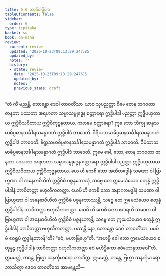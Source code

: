 ```yaml
---
title: 5.6 ဘာဝိတဲဒ္ဓိပါဒ
tableOfContents: false
sidebar:
  order: 6
type: tipitaka
basket: su
book: dn-maha
review:
  current: review
  updated: '2025-10-23T09:13:29.247685'
  updated_by: ''
  notes: ''
  history:
  - state: review
    date: '2025-10-23T09:13:29.247685'
    updated_by: ''
    notes: ''
    previous_state: draft
---
```



<ReviewStatus review={frontmatter.review} showDetails={true} />

<HypothesisAnnotation frontmatter={frontmatter} />

<DynamicBreadcrumb />

<Division number="287" book="dn-maha" e="ch" v="7" p="172">

<Paragraph number="631" book="dn-maha">
“တံ ကိံ မညန္တိ, ဘောန္တော ဒေဝါ တာဝတိံသာ, ယာဝ သုပညတ္တာ စိမေ တေန ဘဂဝတာ ဇာနတာ ပဿတာ အရဟတာ သမ္မာသမ္ဗုဒ္ဓေန စတ္တာရော ဣဒ္ဓိပါဒါ ပညတ္တာ ဣဒ္ဓိပဟုတာယ ဣဒ္ဓိဝိသဝိတာယ ဣဒ္ဓိဝိကုဗ္ဗနတာယ. ကတမေ စတ္တာရော? ဣဓ ဘော ဘိက္ခု ဆန္ဒသမာဓိပ္ပဓာနသင်္ခါရသမန္နာဂတံ ဣဒ္ဓိပါဒံ ဘာဝေတိ. ဝီရိယသမာဓိပ္ပဓာနသင်္ခါရသမန္နာဂတံ ဣဒ္ဓိပါဒံ ဘာဝေတိ. စိတ္တသမာဓိပ္ပဓာနသင်္ခါရသမန္နာဂတံ ဣဒ္ဓိပါဒံ ဘာဝေတိ. ဝီမံသာသမာဓိပ္ပဓာနသင်္ခါရသမန္နာဂတံ ဣဒ္ဓိပါဒံ ဘာဝေတိ. ဣမေ ခေါ, ဘော, တေန ဘဂဝတာ ဇာနတာ ပဿတာ အရဟတာ သမ္မာသမ္ဗုဒ္ဓေန စတ္တာရော ဣဒ္ဓိပါဒါ ပညတ္တာ ဣဒ္ဓိပဟုတာယ ဣဒ္ဓိဝိသဝိတာယ ဣဒ္ဓိဝိကုဗ္ဗနတာယ.
</Paragraph>

<Paragraph number="632" book="dn-maha">
ယေ ဟိ ကေစိ ဘော အတီတမဒ္ဓါနံ သမဏာ ဝါ ဗြာဟ္မဏာ ဝါ အနေကဝိဟိတံ ဣဒ္ဓိဝိဓံ ပစ္စနုဘောသုံ, သဗ္ဗေ တေ ဣမေသံယေဝ စတုန္နံ ဣဒ္ဓိပါဒါနံ ဘာဝိတတ္တာ ဗဟုလီကတတ္တာ. ယေပိ ဟိ ကေစိ ဘော အနာဂတမဒ္ဓါနံ သမဏာ ဝါ ဗြာဟ္မဏာ ဝါ အနေကဝိဟိတံ ဣဒ္ဓိဝိဓံ ပစ္စနုဘောဿန္တိ, သဗ္ဗေ တေ ဣမေသံယေဝ စတုန္နံ ဣဒ္ဓိပါဒါနံ ဘာဝိတတ္တာ ဗဟုလီကတတ္တာ. ယေပိ ဟိ ကေစိ ဘော ဧတရဟိ သမဏာ ဝါ ဗြာဟ္မဏာ ဝါ အနေကဝိဟိတံ ဣဒ္ဓိဝိဓံ ပစ္စနုဘောန္တိ, သဗ္ဗေ တေ ဣမေသံယေဝ စတုန္နံ ဣဒ္ဓိပါဒါနံ ဘာဝိတတ္တာ ဗဟုလီကတတ္တာ. ပဿန္တိ နော, ဘောန္တော ဒေဝါ တာဝတိံသာ, မမပိမံ ဧဝရူပံ ဣဒ္ဓါနုဘာဝန်”တိ? “ဧဝံ, မဟာဗြဟ္မေ”တိ. “အဟမ္ပိ ခေါ ဘော ဣမေသံယေဝ စတုန္နဉ္စ ဣဒ္ဓိပါဒါနံ ဘာဝိတတ္တာ ဗဟုလီကတတ္တာ ဧဝံ မဟိဒ္ဓိကော ဧဝံမဟာနုဘာဝေါ”တိ. ဣမမတ္ထံ, ဘန္တေ, ဗြဟ္မာ သနင်္ကုမာရော ဘာသိတ္ထ. ဣမမတ္ထံ, ဘန္တေ, ဗြဟ္မာ သနင်္ကုမာရော ဘာသိတွာ ဒေဝေ တာဝတိံသေ အာမန္တေသိ—
</Paragraph>
</Division>